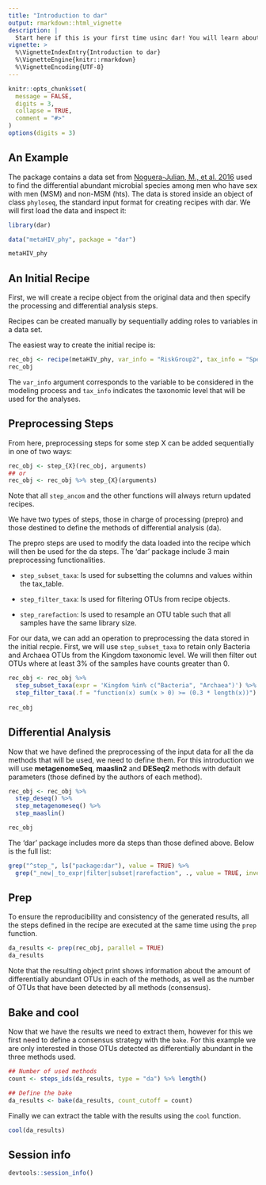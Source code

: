 ```yaml
---
title: "Introduction to dar"
output: rmarkdown::html_vignette
description: |
  Start here if this is your first time usinc dar! You will learn about basic usage, steps, exploration and bakes.  
vignette: >
  %\VignetteIndexEntry{Introduction to dar}
  %\VignetteEngine{knitr::rmarkdown}
  %\VignetteEncoding{UTF-8}
---
```


```r
knitr::opts_chunk$set(
  message = FALSE,
  digits = 3,
  collapse = TRUE,
  comment = "#>"
)
options(digits = 3)
```

## An Example 

The package contains a data set from [Noguera-Julian, M., et al. 2016](https://doi.org/10.1016/j.ebiom.2016.01.032) used to find the differential abundant microbial species among men who have sex with men (MSM) and non-MSM (hts). The data is stored inside an object of class `phyloseq`, the standard input format for creating recipes with dar. We will first load the data and inspect it:

```r
library(dar)

data("metaHIV_phy", package = "dar")

metaHIV_phy
```

## An Initial Recipe

First, we will create a recipe object from the original data and then specify the processing and differential analysis steps.

Recipes can be created manually by sequentially adding roles to variables in a data set.

The easiest way to create the initial recipe is:

```r
rec_obj <- recipe(metaHIV_phy, var_info = "RiskGroup2", tax_info = "Species") 
rec_obj
```

The `var_info` argument corresponds to the variable to be considered in the modeling process and `tax_info` indicates the taxonomic level that will be used for the analyses.

## Preprocessing Steps

From here, preprocessing steps for some step X can be added sequentially in one of two ways:

```r
rec_obj <- step_{X}(rec_obj, arguments)   
## or
rec_obj <- rec_obj %>% step_{X}(arguments)
```

Note that all `step_ancom` and the other functions will always return updated recipes. 

We have two types of steps, those in charge of processing (prepro) and those destined to define the methods of differential analysis (da). 

The prepro steps are used to modify the data loaded into the recipe which will then be used for the da steps. The 'dar' package include 3 main preprocessing functionalities.

- `step_subset_taxa`: Is used for subsetting the columns and values within the tax_table.

- `step_filter_taxa`: Is used for filtering OTUs from recipe objects. 

- `step_rarefaction`: Is used to resample an OTU table such that all samples have the same library size.

For our data, we can add an operation to preprocessing the data stored in the initial recpie. First, we will use `step_subset_taxa` to retain only Bacteria and Archaea OTUs from the Kingdom taxonomic level. We will then filter out OTUs where at least 3% of the samples have counts greater than 0. 

```r
rec_obj <- rec_obj %>% 
  step_subset_taxa(expr = 'Kingdom %in% c("Bacteria", "Archaea")') %>% 
  step_filter_taxa(.f = "function(x) sum(x > 0) >= (0.3 * length(x))")
  
rec_obj
```

## Differential Analysis

Now that we have defined the preprocessing of the input data for all the da methods that will be used, we need to define them. For this introduction we will use __metagenomeSeq__, __maaslin2__ and __DESeq2__ methods with default parameters (those defined by the authors of each method).

```r
rec_obj <- rec_obj %>% 
  step_deseq() %>% 
  step_metagenomeseq() %>% 
  step_maaslin()

rec_obj
```

The 'dar' package includes more da steps than those defined above. Below is the full list:

```r
grep("^step_", ls("package:dar"), value = TRUE) %>% 
  grep("_new|_to_expr|filter|subset|rarefaction", ., value = TRUE, invert = TRUE)
```

## Prep 

To ensure the reproducibility and consistency of the generated results, all the steps defined in the recipe are executed at the same time using the `prep` function.

```r
da_results <- prep(rec_obj, parallel = TRUE)
da_results
```

Note that the resulting object print shows information about the amount of differentially abundant OTUs in each of the methods, as well as the number of OTUs that have been detected by all methods (consensus).

## Bake and cool 

Now that we have the results we need to extract them, however for this we first need to define a consensus strategy with the `bake`. For this example we are only interested in those OTUs detected as differentially abundant in the three methods used.

```r
## Number of used methods
count <- steps_ids(da_results, type = "da") %>% length()

## Define the bake 
da_results <- bake(da_results, count_cutoff = count)
```

Finally we can extract the table with the results using the `cool` function.

```r
cool(da_results)
```

## Session info

```r
devtools::session_info()
```

